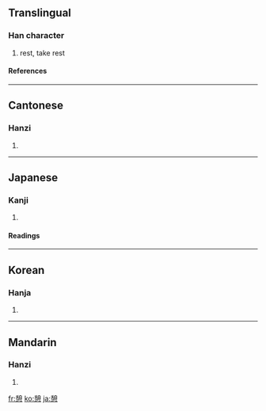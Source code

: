 {{see|憇}}

==Translingual==
===Han character===
{{Han char|rn=61|rad=心|as=12|sn=16|four=2433<sub>7</sub>|canj=竹山心 (HUP), X竹山心 (XHUP)}}
# rest, take rest
====References====
{{Han ref|kx=0403.260|dkj=11246|dj=0743.280|hdz=42350.110|uh=61A9|ud=25001|bh=BECD|bd=48845}}
----
==Cantonese==
===Hanzi===
{{yue-hanzi|jyut=|y=hei3}}
# {{defn|Cantonese}}
----
==Japanese==
===Kanji===
{{ja-kanji|grade=c|rs=心12}}
# {{defn|Japanese}} 
====Readings====
{{ja-readings|on=[[けい]] (kei)|kun=[[いこい]] (ikoi), [[いこう]] (ikou)}}
----
==Korean==
===Hanja===
{{ko-hanja|hangeul=게|eumhun=|rv=ge|mr=ke|y=key}}
# {{defn|Korean}}
----
==Mandarin==
===Hanzi===
{{cmn-hanzi|pin=[[qì]] ([[qi4]])|wg=ch'i<sup>4</sup>}}
# {{defn|Mandarin}}

[[fr:憩]]
[[ko:憩]]
[[ja:憩]]